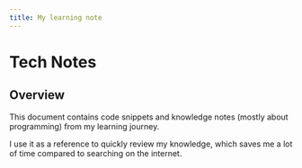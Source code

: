 ```yaml
---
title: My learning note
---
```


# Tech Notes

## Overview

This document contains code snippets and knowledge notes (mostly about programming)
from my learning journey.

I use it as a reference to quickly review my knowledge,
which saves me a lot of time compared to searching on the internet.